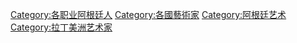{{Commonscat|Artists from Argentina}}

[[Category:各职业阿根廷人|Category:各职业阿根廷人]]
[[Category:各國藝術家|Category:各國藝術家]]
[[Category:阿根廷艺术|Category:阿根廷艺术]]
[[Category:拉丁美洲艺术家|Category:拉丁美洲艺术家]]